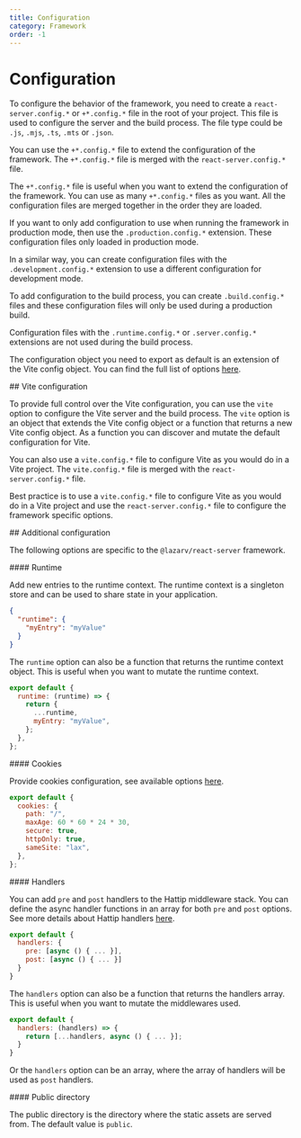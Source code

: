 ```yaml
---
title: Configuration
category: Framework
order: -1
---
```



# Configuration

To configure the behavior of the framework, you need to create a `react-server.config.*` or `+*.config.*` file in the root of your project. This file is used to configure the server and the build process. The file type could be `.js`, `.mjs`, `.ts`, `.mts` or `.json`.

You can use the `+*.config.*` file to extend the configuration of the framework. The `+*.config.*` file is merged with the `react-server.config.*` file.

The `+*.config.*` file is useful when you want to extend the configuration of the framework. You can use as many `+*.config.*` files as you want. All the configuration files are merged together in the order they are loaded.

If you want to only add configuration to use when running the framework in production mode, then use the `.production.config.*` extension. These configuration files only loaded in production mode.

In a similar way, you can create configuration files with the `.development.config.*` extension to use a different configuration for development mode.

To add configuration to the build process, you can create `.build.config.*` files and these configuration files will only be used during a production build.

Configuration files with the `.runtime.config.*` or `.server.config.*` extensions are not used during the build process.

The configuration object you need to export as default is an extension of the Vite config object. You can find the full list of options [here](https://vitejs.dev/config/).

<Link name="vite-configuration">
## Vite configuration
</Link>

To provide full control over the Vite configuration, you can use the `vite` option to configure the Vite server and the build process. The `vite` option is an object that extends the Vite config object or a function that returns a new Vite config object. As a function you can discover and mutate the default configuration for Vite.

You can also use a `vite.config.*` file to configure Vite as you would do in a Vite project. The `vite.config.*` file is merged with the `react-server.config.*` file.

Best practice is to use a `vite.config.*` file to configure Vite as you would do in a Vite project and use the `react-server.config.*` file to configure the framework specific options.

<Link name="additional-configuration">
## Additional configuration
</Link>

The following options are specific to the `@lazarv/react-server` framework.

<Link name="runtime">
#### Runtime
</Link>

Add new entries to the runtime context. The runtime context is a singleton store and can be used to share state in your application.

```json
{
  "runtime": {
    "myEntry": "myValue"
  }
}
```

The `runtime` option can also be a function that returns the runtime context object. This is useful when you want to mutate the runtime context.

```mjs
export default {
  runtime: (runtime) => {
    return {
      ...runtime,
      myEntry: "myValue",
    };
  },
};
```

<Link name="cookies">
#### Cookies
</Link>

Provide cookies configuration, see available options [here](https://www.npmjs.com/package/cookie#options-1).

```mjs
export default {
  cookies: {
    path: "/",
    maxAge: 60 * 60 * 24 * 30,
    secure: true,
    httpOnly: true,
    sameSite: "lax",
  },
};
```

<Link name="handlers">
#### Handlers
</Link>

You can add `pre` and `post` handlers to the Hattip middleware stack. You can define the async handler functions in an array for both `pre` and `post` options. See more details about Hattip handlers [here](https://github.com/hattipjs/hattip).

```mjs
export default {
  handlers: {
    pre: [async () { ... }],
    post: [async () { ... }]
  }
}
```

The `handlers` option can also be a function that returns the handlers array. This is useful when you want to mutate the middlewares used.

```mjs
export default {
  handlers: (handlers) => {
    return [...handlers, async () { ... }];
  }
}
```

Or the `handlers` option can be an array, where the array of handlers will be used as `post` handlers.

<Link name="public">
#### Public directory
</Link>

The public directory is the directory where the static assets are served from. The default value is `public`.

